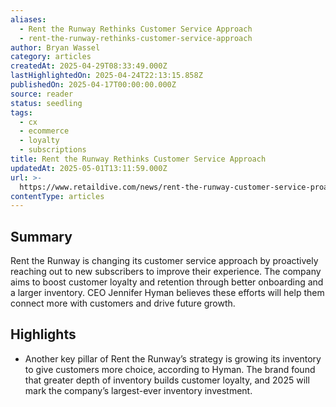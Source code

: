 ```yaml
---
aliases:
  - Rent the Runway Rethinks Customer Service Approach
  - rent-the-runway-rethinks-customer-service-approach
author: Bryan Wassel
category: articles
createdAt: 2025-04-29T08:33:49.000Z
lastHighlightedOn: 2025-04-24T22:13:15.858Z
publishedOn: 2025-04-17T00:00:00.000Z
source: reader
status: seedling
tags:
  - cx
  - ecommerce
  - loyalty
  - subscriptions
title: Rent the Runway Rethinks Customer Service Approach
updatedAt: 2025-05-01T13:11:59.000Z
url: >-
  https://www.retaildive.com/news/rent-the-runway-customer-service-proactive-loyalty/745621/?utm_source=Sailthru&utm_medium=email&utm_campaign=Issue:%202025-04-23%20Retail%20Dive:%20Marketing%20%5Bissue:72508%5D&utm_term=Retail%20Dive:%20Marketing
contentType: articles
---
```

## Summary

Rent the Runway is changing its customer service approach by proactively reaching out to new subscribers to improve their experience. The company aims to boost customer loyalty and retention through better onboarding and a larger inventory. CEO Jennifer Hyman believes these efforts will help them connect more with customers and drive future growth.

## Highlights

- Another key pillar of Rent the Runway’s strategy is growing its inventory to give customers more choice, according to Hyman. The brand found that greater depth of inventory builds customer loyalty, and 2025 will mark the company’s largest-ever inventory investment.
